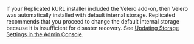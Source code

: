 If your Replicated kURL installer included the Velero add-on, then Velero was automatically installed with default internal storage. Replicated recommends that you proceed to change the default internal storage because it is insufficient for disaster recovery. See [Updating Storage Settings in the Admin Console](snapshots-updating-with-admin-console).